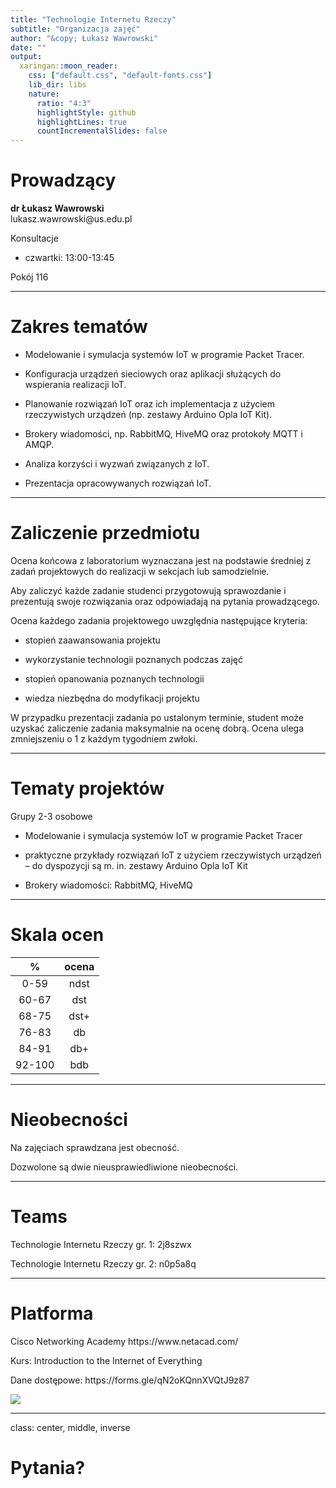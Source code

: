 ```yaml
---
title: "Technologie Internetu Rzeczy"
subtitle: "Organizacja zajęć"
author: "&copy; Łukasz Wawrowski"
date: ""
output:
  xaringan::moon_reader:
    css: ["default.css", "default-fonts.css"]
    lib_dir: libs
    nature:
      ratio: "4:3"
      highlightStyle: github
      highlightLines: true
      countIncrementalSlides: false
---
```


# Prowadzący

__dr Łukasz Wawrowski__  
lukasz.wawrowski@us.edu.pl

Konsultacje 

- czwartki: 13:00-13:45

Pokój 116

---

# Zakres tematów

- Modelowanie i symulacja systemów IoT w programie Packet Tracer.

- Konfiguracja urządzeń sieciowych oraz aplikacji służących do wspierania realizacji IoT.

- Planowanie rozwiązań IoT oraz ich implementacja z użyciem rzeczywistych urządzeń (np. zestawy Arduino Opla IoT Kit).

- Brokery wiadomości, np. RabbitMQ, HiveMQ oraz protokoły MQTT i AMQP.

- Analiza korzyści i wyzwań związanych z IoT.

- Prezentacja opracowywanych rozwiązań IoT.

---

# Zaliczenie przedmiotu

Ocena końcowa z laboratorium wyznaczana jest na podstawie średniej z zadań projektowych do realizacji w sekcjach lub samodzielnie.

Aby zaliczyć każde zadanie studenci przygotowują sprawozdanie i prezentują swoje rozwiązania oraz odpowiadają na pytania prowadzącego.

Ocena każdego zadania projektowego uwzględnia następujące kryteria:

- stopień zaawansowania projektu

- wykorzystanie technologii poznanych podczas zajęć

- stopień opanowania poznanych technologii

- wiedza niezbędna do modyfikacji projektu

W przypadku prezentacji zadania po ustalonym terminie, student może uzyskać zaliczenie zadania maksymalnie na ocenę dobrą. Ocena ulega zmniejszeniu o 1 z każdym tygodniem zwłoki.

---

# Tematy projektów

Grupy 2-3 osobowe

- Modelowanie i symulacja systemów IoT w programie Packet Tracer

- praktyczne przykłady rozwiązań IoT z użyciem rzeczywistych urządzeń – do dyspozycji są m. in. zestawy Arduino Opla IoT Kit

- Brokery wiadomości: RabbitMQ, HiveMQ

---

# Skala ocen

|  %  | ocena |
|:---:|:-----:|
|0-59 | ndst  |
|60-67| dst   |
|68-75| dst+  |
|76-83| db    |
|84-91| db+   |
|92-100| bdb   |

---

# Nieobecności

Na zajęciach sprawdzana jest obecność.

Dozwolone są dwie nieusprawiedliwione nieobecności.

---

# Teams

Technologie Internetu Rzeczy gr. 1: 2j8szwx

Technologie Internetu Rzeczy gr. 2: n0p5a8q

---

# Platforma

Cisco Networking Academy https://www.netacad.com/

Kurs: Introduction to the Internet of Everything

Dane dostępowe: https://forms.gle/qN2oKQnnXVQtJ9z87

![](img/qr_tir.png)


---

class: center, middle, inverse

# Pytania?